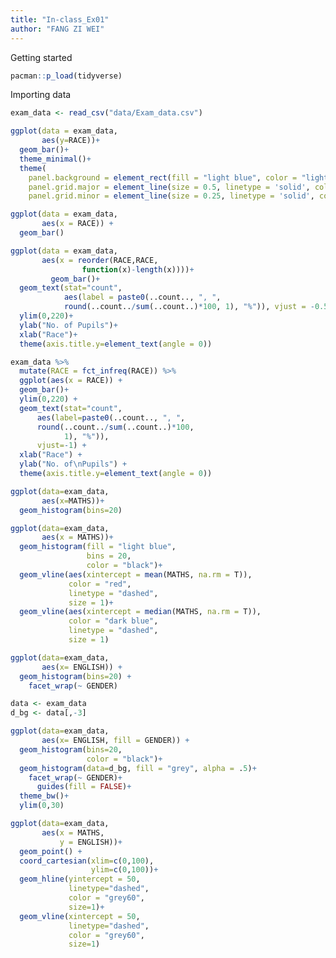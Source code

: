 ```yaml
---
title: "In-class_Ex01"
author: "FANG ZI WEI"
---
```


Getting started
```r
pacman::p_load(tidyverse)
```

Importing data
```r
exam_data <- read_csv("data/Exam_data.csv")
```

```r
ggplot(data = exam_data,
       aes(y=RACE))+
  geom_bar()+
  theme_minimal()+
  theme(
    panel.background = element_rect(fill = "light blue", color = "light blue", size = 0.5, linetype = "solid"),
    panel.grid.major = element_line(size = 0.5, linetype = 'solid', colour = "white"), 
    panel.grid.minor = element_line(size = 0.25, linetype = 'solid', colour = "white"))
```

```r
ggplot(data = exam_data,
       aes(x = RACE)) +
  geom_bar()
```

```r
ggplot(data = exam_data,
       aes(x = reorder(RACE,RACE,
                function(x)-length(x))))+
         geom_bar()+
  geom_text(stat="count",
            aes(label = paste0(..count.., ", ",
            round(..count../sum(..count..)*100, 1), "%")), vjust = -0.5)+
  ylim(0,220)+
  ylab("No. of Pupils")+
  xlab("Race")+
  theme(axis.title.y=element_text(angle = 0))
```

```r
exam_data %>%
  mutate(RACE = fct_infreq(RACE)) %>%
  ggplot(aes(x = RACE)) + 
  geom_bar()+
  ylim(0,220) +
  geom_text(stat="count", 
      aes(label=paste0(..count.., ", ", 
      round(..count../sum(..count..)*100,
            1), "%")),
      vjust=-1) +
  xlab("Race") +
  ylab("No. of\nPupils") +
  theme(axis.title.y=element_text(angle = 0))
```

```r
ggplot(data=exam_data,
       aes(x=MATHS))+
  geom_histogram(bins=20)
```

```r
ggplot(data=exam_data,
       aes(x = MATHS))+
  geom_histogram(fill = "light blue",
                 bins = 20,
                 color = "black")+
  geom_vline(aes(xintercept = mean(MATHS, na.rm = T)),
             color = "red",
             linetype = "dashed",
             size = 1)+
  geom_vline(aes(xintercept = median(MATHS, na.rm = T)),
             color = "dark blue",
             linetype = "dashed",
             size = 1)

```

```r
ggplot(data=exam_data, 
       aes(x= ENGLISH)) +
  geom_histogram(bins=20) +
    facet_wrap(~ GENDER)
```

```r
data <- exam_data
d_bg <- data[,-3]

ggplot(data=exam_data, 
       aes(x= ENGLISH, fill = GENDER)) +
  geom_histogram(bins=20,
                 color = "black")+
  geom_histogram(data=d_bg, fill = "grey", alpha = .5)+
    facet_wrap(~ GENDER)+
      guides(fill = FALSE)+
  theme_bw()+
  ylim(0,30)
```

```r
ggplot(data=exam_data,
       aes(x = MATHS,
           y = ENGLISH))+
  geom_point() +
  coord_cartesian(xlim=c(0,100),
                  ylim=c(0,100))+
  geom_hline(yintercept = 50,
             linetype="dashed",
             color = "grey60",
             size=1)+
  geom_vline(xintercept = 50,
             linetype="dashed",
             color = "grey60",
             size=1)
```